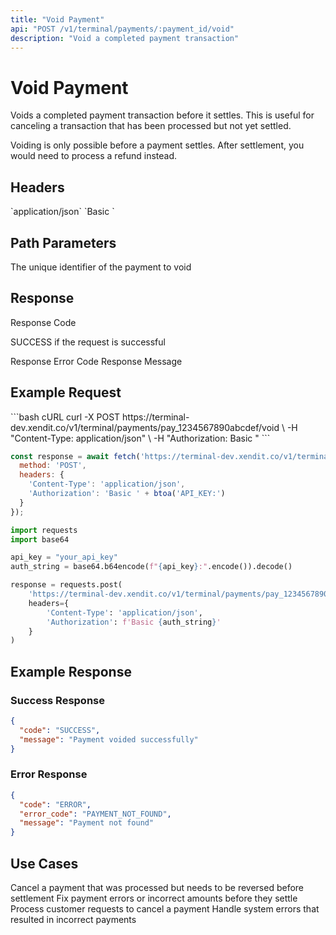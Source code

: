 ```yaml
---
title: "Void Payment"
api: "POST /v1/terminal/payments/:payment_id/void"
description: "Void a completed payment transaction"
---
```


# Void Payment

Voids a completed payment transaction before it settles. This is useful for canceling a transaction that has been processed but not yet settled.

<Warning>
Voiding is only possible before a payment settles. After settlement, you would need to process a refund instead.
</Warning>

## Headers

<ParamField query="Content-Type" type="string" required>
  `application/json`
</ParamField>

<ParamField query="Authorization" type="string" required>
  `Basic <Base64Encode(API_KEY:)>`
</ParamField>

## Path Parameters

<ParamField path="payment_id" type="string" required>
  The unique identifier of the payment to void
</ParamField>

## Response

<ResponseField name="code" type="string">
  Response Code
  
  SUCCESS if the request is successful
</ResponseField>

<ResponseField name="error_code" type="string">
  Response Error Code
</ResponseField>

<ResponseField name="message" type="string">
  Response Message
</ResponseField>

## Example Request

<CodeGroup>
```bash cURL
curl -X POST https://terminal-dev.xendit.co/v1/terminal/payments/pay_1234567890abcdef/void \
  -H "Content-Type: application/json" \
  -H "Authorization: Basic <Base64Encode(API_KEY:)>"
```

```javascript JavaScript
const response = await fetch('https://terminal-dev.xendit.co/v1/terminal/payments/pay_1234567890abcdef/void', {
  method: 'POST',
  headers: {
    'Content-Type': 'application/json',
    'Authorization': 'Basic ' + btoa('API_KEY:')
  }
});
```

```python Python
import requests
import base64

api_key = "your_api_key"
auth_string = base64.b64encode(f"{api_key}:".encode()).decode()

response = requests.post(
    'https://terminal-dev.xendit.co/v1/terminal/payments/pay_1234567890abcdef/void',
    headers={
        'Content-Type': 'application/json',
        'Authorization': f'Basic {auth_string}'
    }
)
```
</CodeGroup>

## Example Response

### Success Response

```json
{
  "code": "SUCCESS",
  "message": "Payment voided successfully"
}
```

### Error Response

```json
{
  "code": "ERROR",
  "error_code": "PAYMENT_NOT_FOUND",
  "message": "Payment not found"
}
```

## Use Cases

<CardGroup cols={2}>
  <Card title="Transaction Cancellation" icon="x-circle">
    Cancel a payment that was processed but needs to be reversed before settlement
  </Card>
  <Card title="Error Correction" icon="wrench">
    Fix payment errors or incorrect amounts before they settle
  </Card>
  <Card title="Customer Request" icon="user">
    Process customer requests to cancel a payment
  </Card>
  <Card title="System Error" icon="exclamation-triangle">
    Handle system errors that resulted in incorrect payments
  </Card>
</CardGroup>
